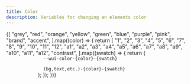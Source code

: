 ```yaml
---
title: Color
description: Variables for changing an elements color
---
```



<ReferenceTable>
  {[
    "grey",
    "red",
    "orange",
    "yellow",
    "green",
    "blue",
    "purple",
    "pink",
    "brand",
    "accent",
  ].map((color) => {
    return [
      "1",
      "2",
      "3",
      "4",
      "5",
      "6",
      "7",
      "8",
      "9",
      "10",
      "11",
      "12",
      "a1",
      "a2",
      "a3",
      "a4",
      "a5",
      "a6",
      "a7",
      "a8",
      "a9",
      "a10",
      "a11",
      "a12",
      "contrast",
    ].map((swatch) => {
      return (
        <tr data-accent-color={color}>
          <td>
            <code>
              --wui-color-{color}-{swatch}
            </code>
          </td>
          <td>
            <code>
              (bg,text,etc.)-{color}-{swatch}
            </code>
          </td>
          <td>
            <ReferenceColor color={color} swatch={swatch} />
          </td>
        </tr>
      );
    });
  })}
</ReferenceTable>
